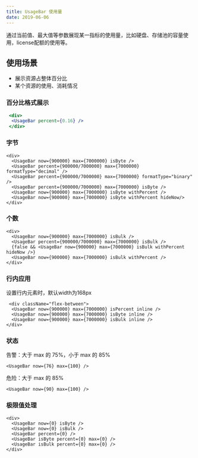 ```yaml
---
title: UsageBar 使用量
date: 2019-06-06
---
```


通过当前值、最大值等参数展现某一指标的使用量，比如硬盘、存储池的容量使用，license配额的使用等。

## 使用场景
- 展示资源占整体百分比
- 某个资源的使用、消耗情况

### 百分比格式展示
```jsx
 <div>
  <UsageBar percent={0.16} />
 </div>
```
### 字节
```
<div>
  <UsageBar now={900000} max={7000000} isByte />
  <UsageBar percent={900000/7000000} max={7000000} formatType="decimal" />
  <UsageBar percent={900000/7000000} max={7000000} formatType="binary" />
  <UsageBar percent={900000/7000000} max={7000000} isByte />
  <UsageBar now={900000} max={7000000} isByte withPercent />
  <UsageBar now={900000} max={7000000} isByte withPercent hideNow/>
</div>
```

### 个数
```
<div>
  <UsageBar now={900000} max={7000000} isBulk />
  <UsageBar percent={900000/7000000} max={7000000} isBulk />
  {false && <UsageBar now={900000} max={7000000} isBulk withPercent hideNow />}
  <UsageBar now={900000} max={7000000} isBulk withPercent />
</div>
```

### 行内应用
设置行内元素时，默认width为168px

```
 <div className="flex-between">
  <UsageBar now={900000} max={7000000} isPercent inline />
  <UsageBar now={900000} max={7000000} isByte inline />
  <UsageBar now={900000} max={7000000} isBulk inline />
</div>
```

### 状态
告警：大于 max 的 75%，小于 max 的 85%
```
<UsageBar now={76} max={100} />
```
危险：大于 max 的 85%
```
<UsageBar now={90} max={100} />
```
### 极限值处理
```
<div>
  <UsageBar now={0} isByte />
  <UsageBar now={0} isBulk />
  <UsageBar percent={0} />
  <UsageBar isByte percent={0} max={0} />
  <UsageBar isBulk percent={0} max={0} />
</div>
```